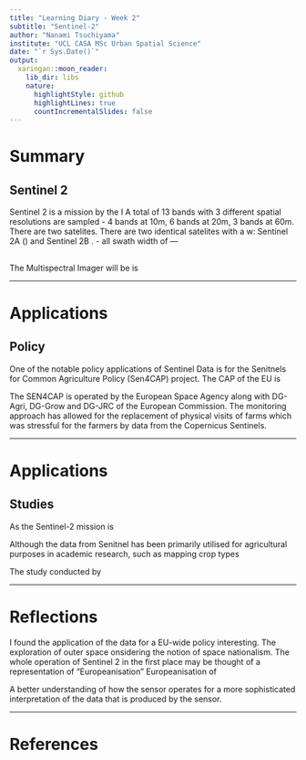 ```yaml
---
title: "Learning Diary - Week 2"
subtitle: "Sentinel-2"
author: "Nanami Tsuchiyama"
institute: "UCL CASA MSc Urban Spatial Science"
date: "`r Sys.Date()`"
output:
  xaringan::moon_reader:
    lib_dir: libs
    nature:
      highlightStyle: github
      highlightLines: true
      countIncrementalSlides: false
---
```



# Summary 

## Sentinel 2  

Sentinel 2 is a mission by the I
A total of 13 bands with 3 different spatial resolutions are sampled - 4 bands at 10m, 6 bands at 20m, 3 bands at 60m. There are two satelites. There are two identical satelites with a w: Sentinel 2A () and Sentinel 2B . 
- all
swath width of 
---

## 
The Multispectral Imager will be is 

---

# Applications

## Policy

One of the notable policy applications of Sentinel Data is for the Senitnels for Common Agriculture Policy (Sen4CAP) project. The CAP of the EU is 


The SEN4CAP is operated by the European Space Agency along with DG-Agri, DG-Grow and DG-JRC of the European Commission. The monitoring approach has allowed for the replacement of physical visits of farms which was stressful for the farmers by data from the Copernicus Sentinels. 

---

# Applications 

## Studies 

As the Sentinel-2 mission is

Although the data from Senitnel has been primarily utilised for agricultural purposes in academic research, such as mapping crop types  

The study conducted by 

---

# Reflections

I found the application of the data for a EU-wide policy  interesting. The exploration of outer space onsidering the notion of space nationalism. The whole operation of Sentinel 2 in the first place may be thought of a representation of "Europeanisation"
Europeanisation of 

A better understanding of how the sensor operates for a more sophisticated interpretation of the data that is produced by the sensor. 

---

# References
